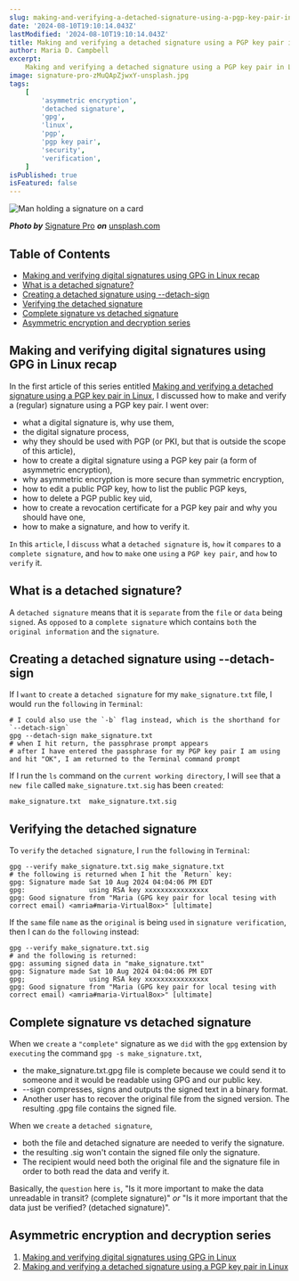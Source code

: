 ```yaml
---
slug: making-and-verifying-a-detached-signature-using-a-pgp-key-pair-in-linux
date: '2024-08-10T19:10:14.043Z'
lastModified: '2024-08-10T19:10:14.043Z'
title: Making and verifying a detached signature using a PGP key pair in Linux
author: Maria D. Campbell
excerpt:
    Making and verifying a detached signature using a PGP key pair in Linux.
image: signature-pro-zMuQApZjwxY-unsplash.jpg
tags:
    [
        'asymmetric encryption',
        'detached signature',
        'gpg',
        'linux',
        'pgp',
        'pgp key pair',
        'security',
        'verification',
    ]
isPublished: true
isFeatured: false
---
```


![Man holding a signature on a card](signature-pro-zMuQApZjwxY-unsplash.jpg)

**_Photo by_** [Signature Pro](https://unsplash.com/@signaturepro) **_on_**
[unsplash.com](https://unsplash.com/photos/man-in-black-suit-jacket-holding-white-card-zMuQApZjwxY)

## Table of Contents

-   [Making and verifying digital signatures using GPG in Linux recap](#making-and-verifying-digital-signatures-using-gpg-in-linux-recap)
-   [What is a detached signature?](#what-is-a-detached-signature)
-   [Creating a detached signature using --detach-sign](#creating-a-detached-signature-using-detach-sign)
-   [Verifying the detached signature](#verifying-the-detached-signature)
-   [Complete signature vs detached signature](#complete-signature-vs-detached-signature)
-   [Asymmetric encryption and decryption series](#asymmetric-encryption-and-decryption-series)

## Making and verifying digital signatures using GPG in Linux recap

In the first article of this series entitled
[Making and verifying a detached signature using a PGP key pair in Linux](/blog/making-and-verifying-a-detached-signature-using-a-pgp-key-pair-in-linux),
I discussed how to make and verify a (regular) signature using a PGP key pair. I
went over:

-   what a digital signature is, why use them,
-   the digital signature process,
-   why they should be used with PGP (or PKI, but that is outside the scope of
    this article),
-   how to create a digital signature using a PGP key pair (a form of asymmetric
    encryption),
-   why asymmetric encryption is more secure than symmetric encryption,
-   how to edit a public PGP key, how to list the public PGP keys,
-   how to delete a PGP public key uid,
-   how to create a revocation certificate for a PGP key pair and why you should
    have one,
-   how to make a signature, and how to verify it.

`In` this `article`, I `discuss` what a `detached signature` is, `how` it
`compares` to a `complete signature`, and `how` to `make` one `using` a
`PGP key pair`, and `how` to `verify` it.

## What is a detached signature?

A `detached signature` means that it is `separate` from the `file` or `data`
being `signed`. As `opposed` to a `complete signature` which contains `both` the
`original information` and the `signature`.

## Creating a detached signature using --detach-sign

If I `want` to `create` a `detached signature` for my `make_signature.txt` file,
I would `run` the `following` in `Terminal`:

```shell
# I could also use the `-b` flag instead, which is the shorthand for `--detach-sign`
gpg --detach-sign make_signature.txt
# when I hit return, the passphrase prompt appears
# after I have entered the passphrase for my PGP key pair I am using and hit "OK", I am returned to the Terminal command prompt
```

If I run the `ls` command on the `current working directory`, I will `see` that
a `new file` called `make_signature.txt.sig` has been `created`:

```shell
make_signature.txt  make_signature.txt.sig
```

## Verifying the detached signature

To `verify` the `detached signature`, I `run` the `following` in `Terminal`:

```shell
gpg --verify make_signature.txt.sig make_signature.txt
# the following is returned when I hit the `Return` key:
gpg: Signature made Sat 10 Aug 2024 04:04:06 PM EDT
gpg:                using RSA key xxxxxxxxxxxxxxxx
gpg: Good signature from "Maria (GPG key pair for local tesing with correct email) <amria#maria-VirtualBox>" [ultimate]
```

If the `same` file `name` as the `original` is being `used` in
`signature verification`, then I can `do` the `following` instead:

```shell
gpg --verify make_signature.txt.sig
# and the following is returned:
gpg: assuming signed data in "make_signature.txt"
gpg: Signature made Sat 10 Aug 2024 04:04:06 PM EDT
gpg;                using RSA key xxxxxxxxxxxxxxxx
gpg: Good signature from "Maria (GPG key pair for local tesing with correct email) <amria#maria-VirtualBox>" [ultimate]
```

## Complete signature vs detached signature

When we `create` a `"complete"` signature as we `did` with the `gpg` extension
by `executing` the command `gpg -s make_signature.txt`,

-   the make_signature.txt.gpg file is complete because we could send it to
    someone and it would be readable using GPG and our public key.
-   --sign compresses, signs and outputs the signed text in a binary format.
-   Another user has to recover the original file from the signed version. The
    resulting .gpg file contains the signed file.

When we `create` a `detached signature`,

-   both the file and detached signature are needed to verify the signature.
-   the resulting .sig won't contain the signed file only the signature.
-   The recipient would need both the original file and the signature file in
    order to both read the data and verify it.

Basically, the `question` here `is`, "Is it more important to make the data
unreadable in transit? (complete signature)" _or_ "Is it more important that the
data just be verified? (detached signature)".

## Asymmetric encryption and decryption series

1. [Making and verifying digital signatures using GPG in Linux](/blog/making-and-verifying-digital-signatures-using-gpg-in-linux)
2. [Making and verifying a detached signature using a PGP key pair in Linux](/blog/making-and-verifying-a-detached-signature-using-a-pgp-key-pair-in-linux)
